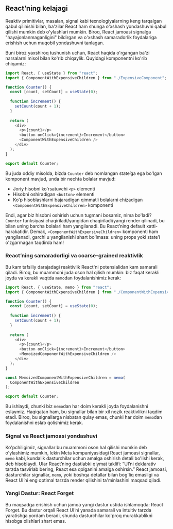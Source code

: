 ## React’ning kelajagi

Reaktiv primitivlar, masalan, signal kabi texnologiyalarning keng tarqalgan qabul qilinishi bilan, ba'zilar React ham shunga o'xshash yondashuvni qabul qilishi mumkin deb o'ylashlari mumkin. Biroq, React jamoasi signalga "hayajonlanmaganligini" bildirgan va o'xshash samaradorlik foydalariga erishish uchun muqobil yondashuvni tanlagan.

Buni biroz yaxshiroq tushunish uchun, React haqida o'rgangan ba'zi narsalarni misol bilan ko'rib chiqaylik. Quyidagi komponentni ko'rib chiqamiz:
``` js copy
import React, { useState } from "react";
import { ComponentWithExpensiveChildren } from "./ExpensiveComponent";

function Counter() {
  const [count, setCount] = useState(0);
  
  function increment() {
    setCount(count + 1);
  }
  
  return (
    <div>
      <p>{count}</p>
      <button onClick={increment}>Increment</button>
      <ComponentWithExpensiveChildren />
    </div>
  );
}

export default Counter;
```

Bu juda oddiy misolda, bizda `Counter` deb nomlangan state’ga ega bo'lgan komponent mavjud, unda bir nechta bolalar mavjud:
- Joriy hisobni ko'rsatuvchi `<p>` elementi
- Hisobni oshiradigan `<button>` elementi
- Ko'p hisoblashlarni bajaradigan qimmatli bolalarni chizadigan `<ComponentWithExpensiveChildren>` komponenti

Endi, agar biz hisobni oshirish uchun tugmani bosamiz, nima bo'ladi? `Counter` funksiyasi chaqiriladi/yangidan chaqiriladi/yangi render qilinadi, bu bilan uning barcha bolalari ham yangilanadi. Bu React’ning default xatti-harakatidir. Demak, `<ComponentWithExpensiveChildren>` komponenti ham yangilanadi, garchi u yangilanishi shart bo'lmasa: uning props yoki state’i o'zgarmagan taqdirda ham!


### React’ning samaradorligi va coarse-grained reaktivlik
Bu kam tafsiliy darajadagi reaktivlik React'ni potensialidan kam samarali qiladi. Biroq, bu muammoni juda oson hal qilish mumkin: biz faqat kerakli joyda va kerakli vaqtda `memo`dan foydalanishimiz kerak:
``` js copy
import React, { useState, memo } from "react";
import { ComponentWithExpensiveChildren } from "./ComponentWithExpensiveChildren";

function Counter() {
  const [count, setCount] = useState(0);
  
  function increment() {
    setCount(count + 1);
  }
  
  return (
    <div>
      <p>{count}</p>
      <button onClick={increment}>Increment</button>
      <MemoizedComponentWithExpensiveChildren />
    </div>
  );
}

const MemoizedComponentWithExpensiveChildren = memo(
  ComponentWithExpensiveChildren
);

export default Counter;
```

Bu ishlaydi, chunki biz `memo`dan har doim kerakli joyda foydalanishni eslaymiz. Haqiqatan ham, bu signallar bilan bir xil nozik reaktivlikni taqdim etadi. Biroq, bu signallarga nisbatan qulay emas, chunki har doim `memo`dan foydalanishni eslab qolishimiz kerak.


### Signal va React jamoasi yondashuvi
Ko'pchiligimiz, signallar bu muammoni oson hal qilishi mumkin deb o'ylashimiz mumkin, lekin Meta kompaniyasidagi React jamoasi signallar, `memo` kabi, kundalik dasturchilar uchun amalga oshirish detali bo'lishi kerak, deb hisoblaydi. Ular React’ning dastlabki qiymat taklifi: “UI’ni deklarativ tarzda tasvirlab bering, React esa qolganini amalga oshirsin.” React jamoasi, dasturchilar signallar, `memo`, yoki boshqa detallar bilan bog'liq emasligi va React UI’ni eng optimal tarzda render qilishini ta'minlashini maqsad qiladi.


### Yangi Dastur: React Forget
Bu maqsadga erishish uchun jamoa yangi dastur ustida ishlamoqda: React Forget. Bu dastur orqali React UI’ni yanada samarali va intuitiv tarzda yaratishga yordam beradi, shunda dasturchilar ko'proq murakkablikni hisobga olishlari shart emas.